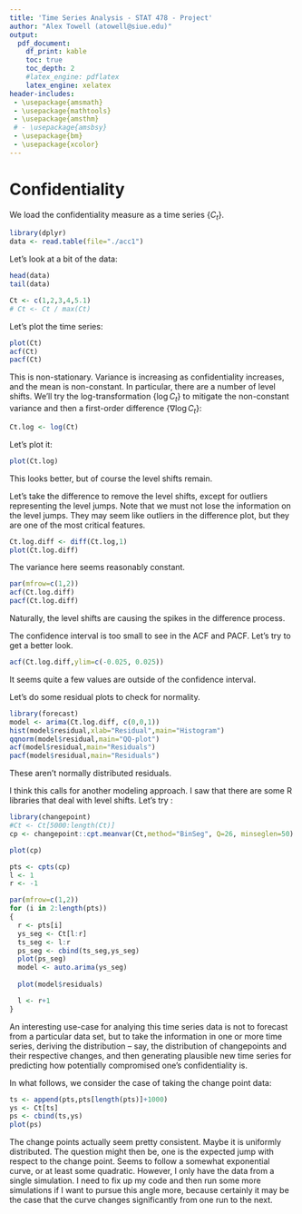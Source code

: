 ```yaml
---
title: 'Time Series Analysis - STAT 478 - Project'
author: "Alex Towell (atowell@siue.edu)"
output:
  pdf_document:
    df_print: kable
    toc: true
    toc_depth: 2
    #latex_engine: pdflatex
    latex_engine: xelatex
header-includes:
 - \usepackage{amsmath}
 - \usepackage{mathtools}
 - \usepackage{amsthm}
 # - \usepackage{amsbsy}
 - \usepackage{bm}
 - \usepackage{xcolor}
---
```

\newcommand{\var}{\operatorname{Var}}
\newcommand{\expect}{\operatorname{E}}
\newcommand{\corr}{\operatorname{Corr}}
\newcommand{\cov}{\operatorname{Cov}}
\newcommand{\ssr}{\operatorname{SSR}}
\newcommand{\se}{\operatorname{SE}}
\newcommand{\mat}[1]{\bm{#1}}
\newcommand{\eval}[2]{\left. #1 \right\vert_{#2}}
\newcommand{\argmin}{\operatorname{arg\,min}}

# Confidentiality
We load the confidentiality measure as a time series $\{C_t\}$.
```r
library(dplyr)
data <- read.table(file="./acc1")
```

Let's look at a bit of the data:
```r
head(data)
tail(data)
```



```r
Ct <- c(1,2,3,4,5.1)
# Ct <- Ct / max(Ct)
```

Let's plot the time series:
```r
plot(Ct)
acf(Ct)
pacf(Ct)
```

This is non-stationary.
Variance is increasing as confidentiality increases, and the mean is non-constant.
In particular, there are a number of level shifts.
We'll try the log-transformation $\{ \log C_t \}$ to mitigate the non-constant
variance and then a first-order difference $\{\nabla \log C_t\}$:

```r
Ct.log <- log(Ct)
```

Let's plot it:
```r
plot(Ct.log)
```

This looks better, but of course the level shifts remain.

Let's take the difference to remove the level shifts, except for outliers
representing the level jumps.
Note that we must not lose the information on the level jumps.
They may seem like outliers in the difference plot, but they are one of the
most critical features.

```r
Ct.log.diff <- diff(Ct.log,1)
plot(Ct.log.diff)
```

The variance here seems reasonably constant.



```r
par(mfrow=c(1,2))
acf(Ct.log.diff)
pacf(Ct.log.diff)
```

Naturally, the level shifts are causing the spikes in the difference process.

The confidence interval is too small to see in the ACF and PACF.
Let's try to get a better look.

```r
acf(Ct.log.diff,ylim=c(-0.025, 0.025))
```

It seems quite a few values are outside of the confidence interval.

Let's do some residual plots to check for normality.
```r
library(forecast)
model <- arima(Ct.log.diff, c(0,0,1))
hist(model$residual,xlab="Residual",main="Histogram")
qqnorm(model$residual,main="QQ-plot")
acf(model$residual,main="Residuals")
pacf(model$residual,main="Residuals")
```

These aren't normally distributed residuals.

I think this calls for another modeling approach.
I saw that there are some R libraries that deal with level shifts.
Let's try \emph{changepoint}:

```r
library(changepoint)
#Ct <- Ct[5000:length(Ct)]
cp <- changepoint::cpt.meanvar(Ct,method="BinSeg", Q=26, minseglen=50)

plot(cp)

pts <- cpts(cp)
l <- 1
r <- -1

par(mfrow=c(1,2))
for (i in 2:length(pts))
{
  r <- pts[i]
  ys_seg <- Ct[l:r]
  ts_seg <- l:r
  ps_seg <- cbind(ts_seg,ys_seg)
  plot(ps_seg)
  model <- auto.arima(ys_seg)
  
  plot(model$residuals)

  l <- r+1
}
```


An interesting use-case for analying this time series data is not to forecast
from a particular data set, but to take the information in one or more time
series, deriving the distribution -- say, the distribution of changepoints and
their respective changes, and then generating plausible new time series
for predicting how potentially compromised one's confidentiality is.

In what follows, we consider the case of taking the change point data:
```r
ts <- append(pts,pts[length(pts)]+1000)
ys <- Ct[ts]
ps <- cbind(ts,ys)
plot(ps)
```

The change points actually seem pretty consistent.
Maybe it is uniformly distributed.
The question might then be, one is the expected jump with respect to the
change point.
Seems to follow a somewhat exponential curve, or at least some quadratic.
However, I only have the data from a single simulation. I need to fix up
my code and then run some more simulations if I want to pursue this angle
more, because certainly it may be the case that the curve changes significantly
from one run to the next.